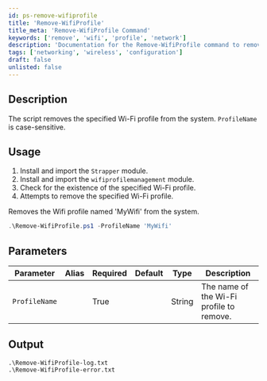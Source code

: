 ```yaml
---
id: ps-remove-wifiprofile
title: 'Remove-WifiProfile'
title_meta: 'Remove-WifiProfile Command'
keywords: ['remove', 'wifi', 'profile', 'network']
description: 'Documentation for the Remove-WifiProfile command to remove a specified Wi-Fi profile from the system.'
tags: ['networking', 'wireless', 'configuration']
draft: false
unlisted: false
---
```


## Description
The script removes the specified Wi-Fi profile from the system. `ProfileName` is case-sensitive.

## Usage
1. Install and import the `Strapper` module.
2. Install and import the `wifiprofilemanagement` module.
3. Check for the existence of the specified Wi-Fi profile.
4. Attempts to remove the specified Wi-Fi profile.



Removes the Wifi profile named 'MyWifi' from the system.
```powershell
.\Remove-WifiProfile.ps1 -ProfileName 'MyWifi'
```

## Parameters
| Parameter         | Alias | Required  | Default   | Type      | Description                               |
| ----------------- | ----- | --------- | --------- | --------- | ----------------------------------------- |
| `ProfileName`     |       | True      |           | String    | The name of the Wi-Fi profile to remove.  |

## Output
    .\Remove-WifiProfile-log.txt
    .\Remove-WifiProfile-error.txt









